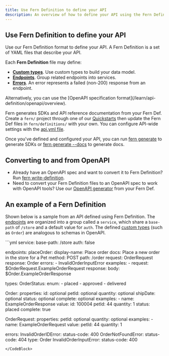 ---
title: Use Fern Definition to define your API
description: An overview of how to define your API using the Fern Definition format, then use Fern to generate SDKs and API reference documentation for your API.
---

## Use Fern Definition to define your API

Use our Fern Definition format to define your API. A Fern Definition is a set of YAML files that describe your API.

Each **Fern Definition** file may define:

- **[Custom types](/learn/api-definition/fern/types#custom-types)**. Use custom types to build your data model.
- **[Endpoints](/learn/api-definition/fern/endpoints)**. Group related endpoints into services.
- **[Errors](/learn/api-definition/fern/errors)**. An error represents a failed (non-200) response from an endpoint.

<Info>
Alternatively, you can use the [OpenAPI specification format](/learn/api-definition/openapi/overview).
</Info>

Fern generates SDKs and API reference documentation from your Fern Def. Create a `fern/` project through one of our [Quickstarts](//learn/docs/getting-started/quickstart) then update the Fern Def files in `fern/definitions/` with your own. You can configure API-wide settings with the [api.yml file](https://buildwithfern.com/learn/api-definition/fern/api-yml-reference).

Once you've defined and configured your API, you can run [fern generate](/learn/cli-api/cli-reference/commands#fern-generate) to generate SDKs or [fern generate --docs](cli-api/cli-reference/commands#fern-generate---docs) to generate docs. 

## Converting to and from OpenAPI

- Already have an OpenAPI spec and want to convert it to Fern Definition? Run [fern write-definition](/learn/cli-api/cli-reference/commands#fern-write-definition).
- Need to convert your Fern Definition files to an OpenAPI spec to work with OpenAPI tools? Use our [OpenAPI generator](/learn/sdks/other-generators/spec/openapi/) from your Fern Def.

## An example of a Fern Definition

Shown below is a sample from an API defined using Fern Definition. The [endpoints](/learn/api-definition/fern/endpoints) are organized into a group called a `service`, which share a `base-path` of `/store` and a default value for `auth`. The defined [custom types](/learn/api-definition/fern/types#custom-types) (such as `Order`) are analogous to schemas in OpenAPI.

<CodeBlock title="store.yml">
```yml
service:
  base-path: /store
  auth: false

  endpoints:
    placeOrder:
      display-name: Place order
      docs: Place a new order in the store for a Pet
      method: POST
      path: /order
      request: OrderRequest
      response: Order
      errors:
        - InvalidOrderInputError
      examples:
        - request: $OrderRequest.ExampleOrderRequest
          response: 
            body: $Order.ExampleOrderResponse

types:
  OrderStatus:
    enum:
      - placed
      - approved
      - delivered

  Order:
    properties:
      id: optional<integer>
      petId: optional<integer>
      quantity: optional<integer>
      shipDate: optional<datetime>
      status: optional<OrderStatus>
      complete: optional<boolean>
    examples:
      - name: ExampleOrderResponse
        value:
          id: 100004
          petId: 44
          quantity: 1
          status: placed 
          complete: true

  OrderRequest:
    properties:
      petId: optional<integer>
      quantity: optional<integer>
    examples:
      - name: ExampleOrderRequest
        value:
          petId: 44
          quantity: 1

errors:
  InvalidOrderIDError:
    status-code: 400
  OrderNotFoundError:
    status-code: 404
    type: Order
  InvalidOrderInputError:
    status-code: 400
```
</CodeBlock>